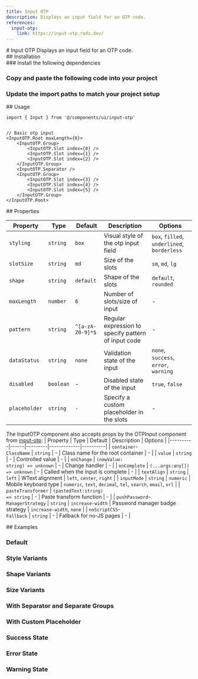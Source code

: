 ```yaml
---
title: Input OTP
description: Displays an input field for an OTP code.
references:
  input-otp:
    link: https://input-otp.rodz.dev/
---
```

<ContentContainer>

<Section gap="1">
# Input OTP
<Paragraph size={'extraLarge'} color={'tertiary'}>Displays an input field for an OTP code.</Paragraph>
<ComponentPreview name="input-otp" withRecipe/>
</Section>

<Section>
## Installation

<Steps>
<Section>
### Install the following dependencies

<InstallTabs pkg="input-otp" />

### Copy and paste the following code into your project

<ComponentSource name="input-otp" />

### Update the import paths to match your project setup

</Section>
</Steps>
</Section>

<Section>
## Usage

```tsx
import { Input } from '@/components/ui/input-otp'
```
```tsx

// Basic otp input
<InputOTP.Root maxLength={6}>
    <InputOTP.Group>
        <InputOTP.Slot index={0} />
        <InputOTP.Slot index={1} />
        <InputOTP.Slot index={2} />
    </InputOTP.Group>
    <InputOTP.Separator />
    <InputOTP.Group>
        <InputOTP.Slot index={3} />
        <InputOTP.Slot index={4} />
        <InputOTP.Slot index={5} />
    </InputOTP.Group>
</InputOTP.Root>
```
</Section>

<Section>
## Properties

| Property | Type | Default | Description | Options |
|----------|------|---------|-------------|----------|
| `styling` | `string` | `box` | Visual style of the otp input field | `box`, `filled`, `underlined`, `borderless`|
| `slotSize` | `string` | `md` | Size of the slots | `sm`, `md`, `lg` |
| `shape` | `string` | `default` | Shape of the slots | `default`, `rounded` |
| `maxLength` | `number` | `6` | Number of slots/size of input | - |
| `pattern` | `string` | `^[a-zA-Z0-9]*$` | Regular expression to specify pattern of input code | - |
| `dataStatus` | `string` | `none` | Validation state of the input | `none`, `success`, `error`, `warning` |
| `disabled` | `boolean` | - | Disabled state of the input | `true`, `false` |
| `placeholder` | `string` | `-` | Specify a custom placeholder in the slots | - |


The InputOTP component also accepts props by the OTPInput component from [input-otp](https://input-otp.rodz.dev/):
| Property | Type | Default | Description | Options |
|----------|------|---------|-------------|----------|
| `container`-<br/>`ClassName` | `string` | - | Class name for the root container | - |
| `value` | `string` | - | Controlled value | - |
| `onChange` | `(newValue:`<br/>`string) => unknown` | - | Change handler | - |
| `onComplete` | `(...args:any[])`<br/>`=> unknown` | - | Called when the input is complete | - |
| `textAlign` | `string` | `left` | WText alignment | `left`, `center`, `right` |
| `inputMode` | `string` | `numeric` | Mobile keyboard type | `numeric`, `text`, `decimal`, `tel`, `search`, `email`, `url` |
| `pasteTransformer` | `(pastedText:string)`<br/>`=> string` | - | Paste transform function | - |
| `pushPassword`-<br/>`ManagerStrategy` | `string` | `increase-width` | Password manager badge strategy | `increase-width`, `none` |
| `noScriptCSS`-<br/>`Fallback` | `string` | - | Fallback for no-JS pages | - |


</Section>

<Section>
## Examples

### Default
<ComponentPreview name="input-otp" />

### Style Variants
<ComponentPreview name="input-otp" file="variants" />

### Shape Variants
<ComponentPreview name="input-otp" file="shape" />

### Size Variants
<ComponentPreview name="input-otp" file="size" />

### With Separator and Separate Groups
<ComponentPreview name="input-otp" file="separator" />

### With Custom Placeholder
<ComponentPreview name="input-otp" file="placeholder" />

### Success State
<ComponentPreview name="input-otp" file="success" />

### Error State
<ComponentPreview name="input-otp" file="error" />

### Warning State
<ComponentPreview name="input-otp" file="warning" />

</Section>
</ContentContainer>